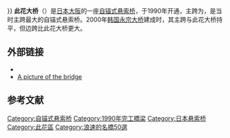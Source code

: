 {{Infobox_Bridge
| bridge_name      = 此花大橋
| native_name      =此花大橋（このはなおおはし）
| native_name_lang =ja
| image            = Konohana Ohashi Osaka JPN 001.jpg
| image_size       = 300
|caption           = 世界上第一座自锚体系斜吊杆悬索桥
| carries          = 港湾局管理道路
| crosses          = [[大阪灣|大阪灣]]
| locale           = {{JPN}}[[大阪市|大阪]][[此花區|此花區]]北港二丁目－北港白津一、二丁目({{tsl|ja|舞洲}})
| maint            = 大阪市建設局
| id               = 1275513
| id_type          = {{tsl|ja|マップコード|電裝地圖代碼}}
| engineering      = 日本橋梁建設協会
| winner           = {{tsl|ja|土木学会田中賞}}、{{tsl|ja|浪速の名橋50選|浪速的名橋50選}}
| design           = 單芯電纜3跨度連續自錨型吊橋
| material         = 鋼
| length           = 1570.6m
| width            = 24.5m
| height           = 98.6m
| mainspan         = 300m（双边跨：120m）
| builder          = 日立造船鉄構、三菱重工鉄構、横河ブリッジ、川崎重工
| begin            = <!--開工-->
| open             = 1990年3月
| preceded         = <!--上游-->
| followed         = <!--下游-->
| coordinates      = {{coord|34|39|59|N|135|24|47|E|type:landmark|display=inline,title}}
| extra            = 
<div style="position: relative;">
[[File:Konohana-ku_in_Osaka_City.svg|250px]]
{{Image label|x=73.5|y=130|text=<div style="text-align: left;color:red;">★<br/>此花大橋位置</div>}}
</div>
| references       = <ref>{{cite web|title=此花大橋|url=http://kintsuri.main.jp/151_konohana.html|website=kintsuri.main.jp|language=ja|access-date=2018-03-05|archive-date=2020-02-23|archive-url=https://web.archive.org/web/20200223030756/http://kintsuri.main.jp/151_konohana.html|dead-url=no}}</ref><ref>{{cite web|title=Konohana Bridge (Osaka, 1990) {{!}} Structurae|url=https://structurae.net/structures/konohana-bridge|website=Structurae|language=en|access-date=2018-03-05|archive-date=2018-06-21|archive-url=https://web.archive.org/web/20180621015836/https://structurae.net/structures/konohana-bridge|dead-url=no}}</ref>
}}
'''此花大桥'''（{{lang-ja|'''此花大橋'''}}）是[[日本|日本]][[大阪市|大阪]]的一座[[自锚式悬索桥|自锚式悬索桥]]，于1990年开通，主跨为{{convert|300|m|ft}}，是当时主跨最大的自锚式悬索桥。2000年[[韩国|韩国]][[永宗大桥|永宗大桥]]建成时，其主跨与此花大桥持平，但边跨比此花大桥更大。

==外部链接==
* {{Structurae|id=s0000041|title=Konohana Bridge}}
* [http://en.structurae.de/files/photos/2521/image264.jpg A picture of the bridge] {{Wayback|url=http://en.structurae.de/files/photos/2521/image264.jpg |date=20120329031859 }}


==参考文献==
{{reflist}}

{{浪速的名橋50選}}
[[Category:自锚式悬索桥|Category:自锚式悬索桥]]
[[Category:1990年完工橋梁|Category:1990年完工橋梁]]
[[Category:日本悬索桥|Category:日本悬索桥]]
[[Category:此花區|Category:此花區]]
[[Category:浪速的名橋50選|Category:浪速的名橋50選]]